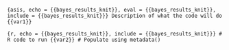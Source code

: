 ```{asis, echo = {{bayes_results_knit}}, eval = {{bayes_results_knit}}, include = {{bayes_results_knit}}}
Description of what the code will do {{var1}}
```

```{r, echo = {{bayes_results_knit}}, include = {{bayes_results_knit}}}
# R code to run {{var2}}
# Populate using metadata()
```

